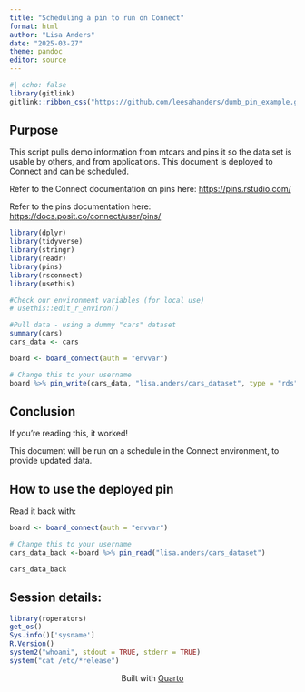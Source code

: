 ```yaml
---
title: "Scheduling a pin to run on Connect"
format: html
author: "Lisa Anders"
date: "2025-03-27"
theme: pandoc
editor: source
---
```


```r
#| echo: false
library(gitlink)
gitlink::ribbon_css("https://github.com/leesahanders/dumb_pin_example.git", text="View on GitHub")
```

## Purpose

This script pulls demo information from mtcars and pins it so the data set is usable by others, and from applications. This document is deployed to Connect and can be scheduled. 

Refer to the Connect documentation on pins here: <https://pins.rstudio.com/>

Refer to the pins documentation here: <https://docs.posit.co/connect/user/pins/>

```r
library(dplyr)
library(tidyverse)
library(stringr)
library(readr)
library(pins)
library(rsconnect)
library(usethis)

#Check our environment variables (for local use)
# usethis::edit_r_environ()
```

```r
#Pull data - using a dummy "cars" dataset
summary(cars)
cars_data <- cars

board <- board_connect(auth = "envvar")

# Change this to your username
board %>% pin_write(cars_data, "lisa.anders/cars_dataset", type = "rds", force_identical_write = TRUE)
```
## Conclusion

If you're reading this, it worked!

This document will be run on a schedule in the Connect environment, to provide updated data.  

## How to use the deployed pin 

Read it back with: 

```r
board <- board_connect(auth = "envvar")

# Change this to your username
cars_data_back <-board %>% pin_read("lisa.anders/cars_dataset")

cars_data_back
```


## Session details: 

```r
library(roperators)
get_os()
Sys.info()['sysname']
R.Version()
system2("whoami", stdout = TRUE, stderr = TRUE)
system("cat /etc/*release")
```


<center> Built with [Quarto](http://quarto.org) </center>

